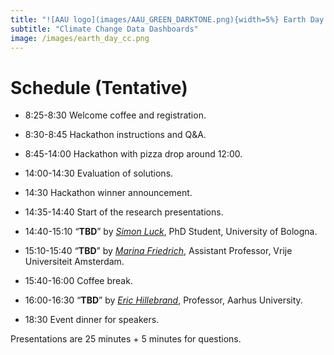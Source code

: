 ```yaml
---
title: "![AAU logo](images/AAU_GREEN_DARKTONE.png){width=5%} Earth Day 2025"
subtitle: "Climate Change Data Dashboards"
image: /images/earth_day_cc.png
---
```


# Schedule (Tentative)

- 8:25-8:30 Welcome coffee and registration.

- 8:30-8:45 Hackathon instructions and Q&A.

- 8:45-14:00 Hackathon with pizza drop around 12:00.

- 14:00-14:30 Evaluation of solutions.

- 14:30 Hackathon winner announcement.

- 14:35-14:40 Start of the research presentations.

- 14:40-15:10 "**TBD**" by [*Simon Luck*](https://www.unibo.it/sitoweb/simon.luck2/en), PhD Student, University of Bologna.

- 15:10-15:40 "**TBD**" by [*Marina Friedrich*](https://sites.google.com/view/mfriedrich), Assistant Professor, Vrije Universiteit Amsterdam.

- 15:40-16:00 Coffee break.

- 16:00-16:30 "**TBD**" by [*Eric Hillebrand*](https://sites.google.com/site/erichillebrand/), Professor, Aarhus University.

- 18:30 Event dinner for speakers.


Presentations are 25 minutes + 5 minutes for questions.

